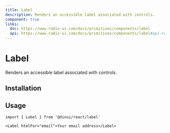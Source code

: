 ```yaml
---
title: Label
description: Renders an accessible label associated with controls.
component: true
links:
  doc: https://www.radix-ui.com/docs/primitives/components/label
  api: https://www.radix-ui.com/docs/primitives/components/label#api-reference
---
```


# Label

Renders an accessible label associated with controls.


<Example path="ui/label-demo" />

## Installation


<InstallationGuide path="ui/label" />

## Usage

```tsx
import { Label } from '@dinui/react/label'
```

```tsx
<Label htmlFor="email">Your email address</Label>
```
